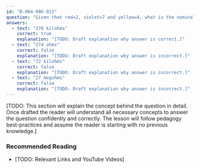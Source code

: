 ```yaml
---
id: "B-004-006-011"
question: "Given that red=2, violet=7 and yellow=4, what is the nominal value of a resistor whose colour code reads \"red,\" \"violet\" and \"yellow\"?"
answers:
  - text: "270 kilohms"
    correct: true
    explanation: "[TODO: Draft explanation why answer is correct.]"
  - text: "274 ohms"
    correct: false
    explanation: "[TODO: Draft explanation why answer is incorrect.]"
  - text: "72 kilohms"
    correct: false
    explanation: "[TODO: Draft explanation why answer is incorrect.]"
  - text: "27 megohms"
    correct: false
    explanation: "[TODO: Draft explanation why answer is incorrect.]"
---
```


[TODO: This section will explain the concept behind the question in detail. Once drafted the reader will understand all necessary concepts to answer the question confidently and correctly. The lesson will follow pedagogy best-practices and assume the reader is starting with no previous knowledge.]

### Recommended Reading

- [TODO: Relevant Links and YouTube Videos]
